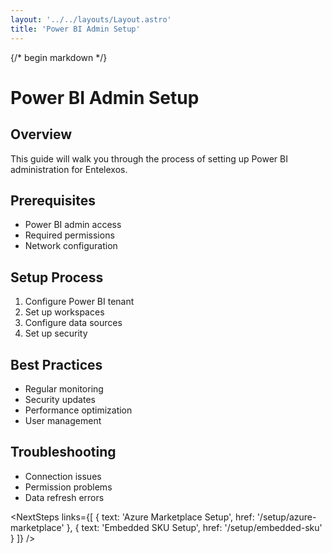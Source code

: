 ```yaml
---
layout: '../../layouts/Layout.astro'
title: 'Power BI Admin Setup'
---
```



{/* begin markdown */}

# Power BI Admin Setup

## Overview
This guide will walk you through the process of setting up Power BI administration for Entelexos.

## Prerequisites
- Power BI admin access
- Required permissions
- Network configuration

## Setup Process
1. Configure Power BI tenant
2. Set up workspaces
3. Configure data sources
4. Set up security

## Best Practices
- Regular monitoring
- Security updates
- Performance optimization
- User management

## Troubleshooting
- Connection issues
- Permission problems
- Data refresh errors

<NextSteps links={[
  { text: 'Azure Marketplace Setup', href: '/setup/azure-marketplace' },
  { text: 'Embedded SKU Setup', href: '/setup/embedded-sku' }
]} />